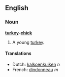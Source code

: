 ==English==
===Noun===
'''[[turkey]]-[[chick]]'''

#A young [[turkey]].

====Translations====
*Dutch: [[kalkoenkuiken]] ''n''
*French: [[dindonneau]] ''m''